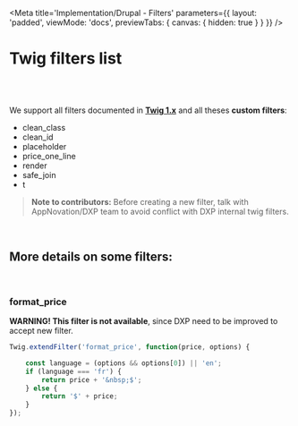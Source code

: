

<Meta
    title='Implementation/Drupal - Filters'
    parameters={{
        layout: 'padded',
        viewMode: 'docs',
        previewTabs: { canvas: { hidden: true } }
    }}
/>

# Twig filters list

<br/><br/>

We support all filters documented in **[Twig 1.x](https://twig.symfony.com/doc/1.x/)** and all theses **custom filters**:
- clean_class
- clean_id
- placeholder
- price_one_line
- render
- safe_join
- t

> **Note to contributors:** Before creating a new filter, talk with AppNovation/DXP team to avoid conflict with DXP internal twig filters.

<br/>

## More details on some filters:

<br/>

### format_price

**WARNING! This filter is not available**, since DXP need to be improved to accept new filter.

```jsx
Twig.extendFilter('format_price', function(price, options) {

    const language = (options && options[0]) || 'en';
    if (language === 'fr') {
        return price + '&nbsp;$';
    } else {
        return '$' + price;
    }
});
```